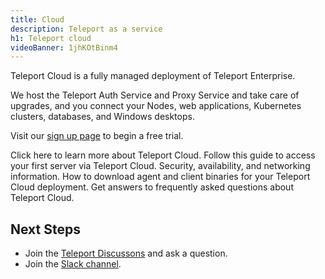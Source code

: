 ```yaml
---
title: Cloud
description: Teleport as a service
h1: Teleport cloud
videoBanner: 1jhKOtBinm4
---
```


Teleport Cloud is a fully managed deployment of Teleport Enterprise.

We host the Teleport Auth Service and Proxy Service and take care of upgrades,
and you connect your Nodes, web applications, Kubernetes clusters, databases,
and Windows desktops.

Visit our [sign up page](https://goteleport.com/signup/) to begin a free trial.

<TileSet>
<ScopedBlock scope={["oss", "enterprise"]}>
<ScopeSwitchTile 
icon="cloud"
title="Learn more about Teleport Cloud"
scope="cloud"
>
Click here to learn more about Teleport Cloud.

</ScopeSwitchTile>

</ScopedBlock>
<ScopedBlock scope={["cloud"]}>

  <Tile icon="cloud" title="Getting Started" href="./getting-started.mdx">
    Follow this guide to access your first server via Teleport Cloud.
  </Tile>
  <Tile icon="cloud" title="Architecture" href="./architecture.mdx">
    Security, availability, and networking information.
  </Tile>
  <Tile icon="cloud" title="Downloads" href="./downloads.mdx">
    How to download agent and client binaries for your Teleport Cloud deployment.
  </Tile>
  <Tile icon="cloud" title="FAQ" href="./faq.mdx">
    Get answers to frequently asked questions about Teleport Cloud.
  </Tile>

</ScopedBlock>
</TileSet>




## Next Steps

- Join the [Teleport Discussons](https://github.com/gravitational/teleport/discussions) and ask a question.
- Join the [Slack channel](https://goteleport.com/slack).
